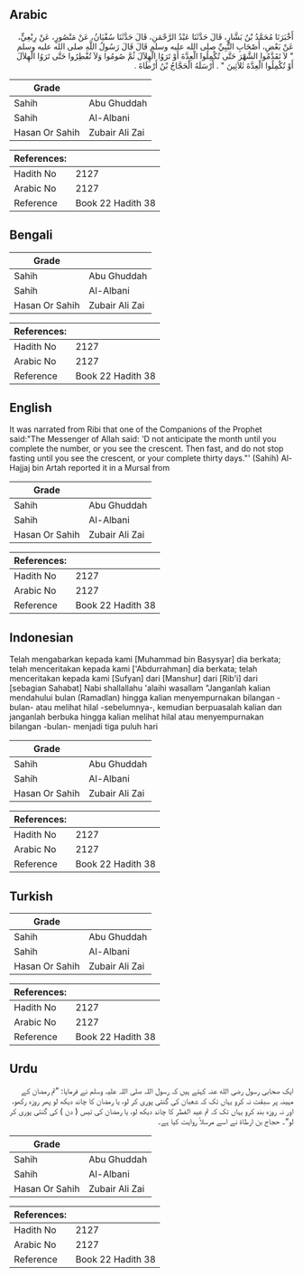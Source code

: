 ## Arabic


<div dir="rtl" lang="ar" style={{fontSize:'larger',backgroundColor:'#f8f9fa',padding:20}}>
أَخْبَرَنَا مُحَمَّدُ بْنُ بَشَّارٍ، قَالَ حَدَّثَنَا عَبْدُ الرَّحْمَنِ، قَالَ حَدَّثَنَا سُفْيَانُ، عَنْ مَنْصُورٍ، عَنْ رِبْعِيٍّ، عَنْ بَعْضِ، أَصْحَابِ النَّبِيِّ صلى الله عليه وسلم قَالَ قَالَ رَسُولُ اللَّهِ صلى الله عليه وسلم ‏ "‏ لاَ تَقَدَّمُوا الشَّهْرَ حَتَّى تُكْمِلُوا الْعِدَّةَ أَوْ تَرَوُا الْهِلاَلَ ثُمَّ صُومُوا وَلاَ تُفْطِرُوا حَتَّى تَرَوُا الْهِلاَلَ أَوْ تُكْمِلُوا الْعِدَّةَ ثَلاَثِينَ ‏"‏ ‏.‏ أَرْسَلَهُ الْحَجَّاجُ بْنُ أَرْطَاةَ ‏.‏
</div>
<div style={{backgroundColor:'#f8f9fa',padding:20, marginBottom: 10}}><table> <thead> <tr> <th>Grade</th> <th></th> </tr> </thead> <tbody> <tr><td>Sahih</td><td>Abu Ghuddah</td></tr><tr><td>Sahih</td><td>Al-Albani</td></tr><tr><td>Hasan Or Sahih</td><td>Zubair Ali Zai</td></tr></tbody></table><table> <thead> <tr> <th>References:</th> <th></th> </tr> </thead> <tbody><tr><td>Hadith No</td><td>2127</td></tr><tr><td>Arabic No</td><td>2127</td></tr><tr><td>Reference</td><td>Book 22 Hadith 38</td></tr></tbody></table></div>

## Bengali


<div dir="ltr" lang="bn" style={{fontSize:'larger',backgroundColor:'#f8f9fa',padding:20}}>

</div>
<div style={{backgroundColor:'#f8f9fa',padding:20, marginBottom: 10}}><table> <thead> <tr> <th>Grade</th> <th></th> </tr> </thead> <tbody> <tr><td>Sahih</td><td>Abu Ghuddah</td></tr><tr><td>Sahih</td><td>Al-Albani</td></tr><tr><td>Hasan Or Sahih</td><td>Zubair Ali Zai</td></tr></tbody></table><table> <thead> <tr> <th>References:</th> <th></th> </tr> </thead> <tbody><tr><td>Hadith No</td><td>2127</td></tr><tr><td>Arabic No</td><td>2127</td></tr><tr><td>Reference</td><td>Book 22 Hadith 38</td></tr></tbody></table></div>

## English


<div dir="ltr" lang="en" style={{fontSize:'larger',backgroundColor:'#f8f9fa',padding:20}}>
It was narrated from Ribi that one of the Companions of the Prophet said:"The Messenger of Allah said: 'D not anticipate the month until you complete the number, or you see the crescent. Then fast, and do not stop fasting until you see the crescent, or your complete thirty days."' (Sahih) Al-Hajjaj bin Artah reported it in a Mursal from
</div>
<div style={{backgroundColor:'#f8f9fa',padding:20, marginBottom: 10}}><table> <thead> <tr> <th>Grade</th> <th></th> </tr> </thead> <tbody> <tr><td>Sahih</td><td>Abu Ghuddah</td></tr><tr><td>Sahih</td><td>Al-Albani</td></tr><tr><td>Hasan Or Sahih</td><td>Zubair Ali Zai</td></tr></tbody></table><table> <thead> <tr> <th>References:</th> <th></th> </tr> </thead> <tbody><tr><td>Hadith No</td><td>2127</td></tr><tr><td>Arabic No</td><td>2127</td></tr><tr><td>Reference</td><td>Book 22 Hadith 38</td></tr></tbody></table></div>

## Indonesian


<div dir="ltr" lang="id" style={{fontSize:'larger',backgroundColor:'#f8f9fa',padding:20}}>
Telah mengabarkan kepada kami [Muhammad bin Basysyar] dia berkata; telah menceritakan kepada kami ['Abdurrahman] dia berkata; telah menceritakan kepada kami [Sufyan] dari [Manshur] dari [Rib'i] dari [sebagian Sahabat] Nabi shallallahu 'alaihi wasallam "Janganlah kalian mendahului bulan (Ramadlan) hingga kalian menyempurnakan bilangan -bulan- atau melihat hilal -sebelumnya-, kemudian berpuasalah kalian dan janganlah berbuka hingga kalian melihat hilal atau menyempurnakan bilangan -bulan- menjadi tiga puluh hari
</div>
<div style={{backgroundColor:'#f8f9fa',padding:20, marginBottom: 10}}><table> <thead> <tr> <th>Grade</th> <th></th> </tr> </thead> <tbody> <tr><td>Sahih</td><td>Abu Ghuddah</td></tr><tr><td>Sahih</td><td>Al-Albani</td></tr><tr><td>Hasan Or Sahih</td><td>Zubair Ali Zai</td></tr></tbody></table><table> <thead> <tr> <th>References:</th> <th></th> </tr> </thead> <tbody><tr><td>Hadith No</td><td>2127</td></tr><tr><td>Arabic No</td><td>2127</td></tr><tr><td>Reference</td><td>Book 22 Hadith 38</td></tr></tbody></table></div>

## Turkish


<div dir="ltr" lang="tr" style={{fontSize:'larger',backgroundColor:'#f8f9fa',padding:20}}>

</div>
<div style={{backgroundColor:'#f8f9fa',padding:20, marginBottom: 10}}><table> <thead> <tr> <th>Grade</th> <th></th> </tr> </thead> <tbody> <tr><td>Sahih</td><td>Abu Ghuddah</td></tr><tr><td>Sahih</td><td>Al-Albani</td></tr><tr><td>Hasan Or Sahih</td><td>Zubair Ali Zai</td></tr></tbody></table><table> <thead> <tr> <th>References:</th> <th></th> </tr> </thead> <tbody><tr><td>Hadith No</td><td>2127</td></tr><tr><td>Arabic No</td><td>2127</td></tr><tr><td>Reference</td><td>Book 22 Hadith 38</td></tr></tbody></table></div>

## Urdu


<div dir="rtl" lang="ur" style={{fontSize:'larger',backgroundColor:'#f8f9fa',padding:20}}>
ایک صحابی رسول رضی الله عنہ کہتے ہیں کہ رسول اللہ صلی اللہ علیہ وسلم نے فرمایا: ”تم رمضان کے مہینہ پر سبقت نہ کرو یہاں تک کہ شعبان کی گنتی پوری کر لو، یا رمضان کا چاند دیکھ لو پھر روزہ رکھو، اور نہ روزہ بند کرو یہاں تک کہ تم عید الفطر کا چاند دیکھ لو، یا رمضان کی تیس ( دن ) کی گنتی پوری کر لو“۔ حجاج بن ارطاۃ نے اسے مرسلاً روایت کیا ہے۔
</div>
<div style={{backgroundColor:'#f8f9fa',padding:20, marginBottom: 10}}><table> <thead> <tr> <th>Grade</th> <th></th> </tr> </thead> <tbody> <tr><td>Sahih</td><td>Abu Ghuddah</td></tr><tr><td>Sahih</td><td>Al-Albani</td></tr><tr><td>Hasan Or Sahih</td><td>Zubair Ali Zai</td></tr></tbody></table><table> <thead> <tr> <th>References:</th> <th></th> </tr> </thead> <tbody><tr><td>Hadith No</td><td>2127</td></tr><tr><td>Arabic No</td><td>2127</td></tr><tr><td>Reference</td><td>Book 22 Hadith 38</td></tr></tbody></table></div>